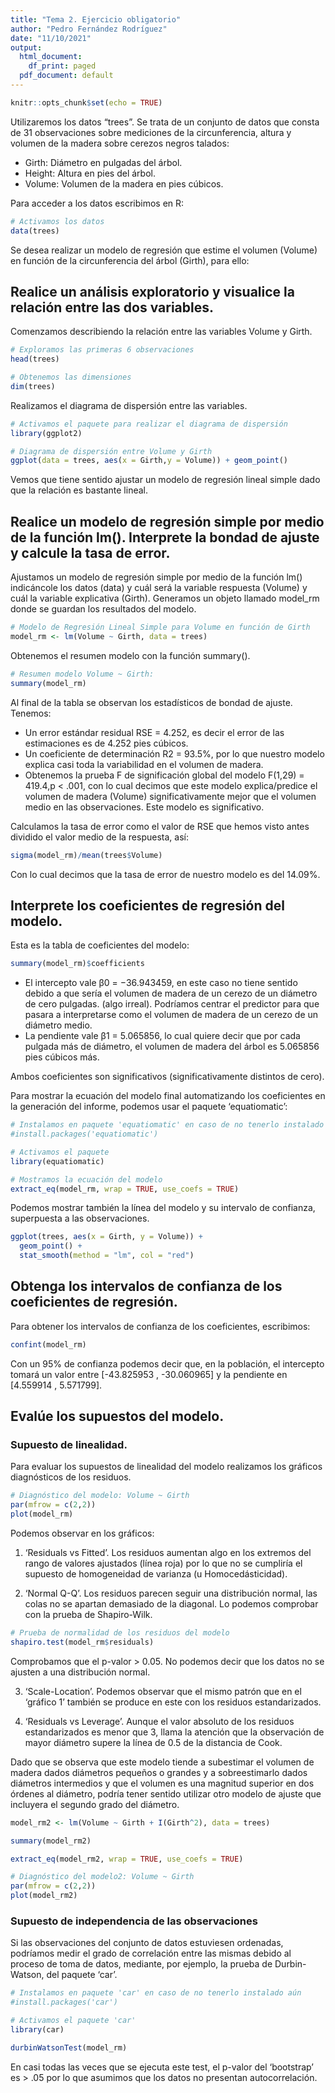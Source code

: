 ```yaml
---
title: "Tema 2. Ejercicio obligatorio"
author: "Pedro Fernández Rodríguez"
date: "11/10/2021"
output:
  html_document:
    df_print: paged
  pdf_document: default
---
```


```r
knitr::opts_chunk$set(echo = TRUE)
```

Utilizaremos los datos “trees”. Se trata de un conjunto de datos que consta de 31 observaciones sobre mediciones de la circunferencia, altura y volumen de la madera sobre cerezos negros talados:

- Girth: Diámetro en pulgadas del árbol.
- Height: Altura en pies del árbol.
- Volume: Volumen de la madera en pies cúbicos.

Para acceder a los datos escribimos en R:
```r
# Activamos los datos
data(trees)
```

Se desea realizar un modelo de regresión que estime el volumen (Volume) en función de la circunferencia del árbol (Girth), para ello: 

## Realice un análisis exploratorio y visualice la relación entre las dos variables.

Comenzamos describiendo la relación entre las variables Volume y Girth.
```r
# Exploramos las primeras 6 observaciones
head(trees)
```
```r
# Obtenemos las dimensiones
dim(trees)
```
Realizamos el diagrama de dispersión entre las variables.
```r
# Activamos el paquete para realizar el diagrama de dispersión
library(ggplot2)

# Diagrama de dispersión entre Volume y Girth
ggplot(data = trees, aes(x = Girth,y = Volume)) + geom_point()
```

Vemos que tiene sentido ajustar un modelo de regresión lineal simple dado que la relación es bastante lineal.

## Realice un modelo de regresión simple por medio de la función lm(). Interprete la bondad de ajuste y calcule la tasa de error.

Ajustamos un modelo de regresión simple por medio de la función lm() indicáncole los datos (data) y cuál
será la variable respuesta (Volume) y cuál la variable explicativa (Girth). Generamos un objeto llamado model_rm
donde se guardan los resultados del modelo.
```r
# Modelo de Regresión Lineal Simple para Volume en función de Girth
model_rm <- lm(Volume ~ Girth, data = trees)
```
Obtenemos el resumen modelo con la función summary().
```r
# Resumen modelo Volume ~ Girth:
summary(model_rm)
```

Al final de la tabla se observan los estadísticos de bondad de ajuste. Tenemos:

- Un error estándar residual RSE = 4.252, es decir el error de las estimaciones es de 4.252 pies cúbicos.
- Un coeficiente de determinación R2 = 93.5%, por lo que nuestro modelo explica casi toda la variabilidad en el volumen de madera.
- Obtenemos la prueba F de significación global del modelo F(1,29) = 419.4,p < .001, con lo cual decimos que este modelo explica/predice el volumen de madera (Volume) significativamente mejor que el volumen medio en las observaciones. Este modelo es significativo.

Calculamos la tasa de error como el valor de RSE que hemos visto antes dividido el valor medio de la respuesta, así:

```r
sigma(model_rm)/mean(trees$Volume)
```

Con lo cual decimos que la tasa de error de nuestro modelo es del 14.09%.

## Interprete los coeficientes de regresión del modelo.

Esta es la tabla de coeficientes del modelo:
```r
summary(model_rm)$coefficients
```

- El intercepto vale β0 = −36.943459, en este caso no tiene sentido debido a que sería el volumen de madera de un cerezo de un diámetro de cero pulgadas. (algo irreal). Podríamos centrar el predictor para que pasara a
interpretarse como el volumen de madera de un cerezo de un diámetro medio.
- La pendiente vale β1 = 5.065856, lo cual quiere decir que por cada pulgada más de diámetro, el volumen de madera del árbol es 5.065856 pies cúbicos más.

Ambos coeficientes son significativos (significativamente distintos de cero).

Para mostrar la ecuación del modelo final automatizando los coeficientes en la generación del informe, podemos usar el paquete 'equatiomatic':
```r
# Instalamos en paquete 'equatiomatic' en caso de no tenerlo instalado aún
#install.packages('equatiomatic')

# Activamos el paquete
library(equatiomatic)

# Mostramos la ecuación del modelo
extract_eq(model_rm, wrap = TRUE, use_coefs = TRUE)
```

Podemos mostrar también la línea del modelo y su intervalo de confianza, superpuesta a las observaciones.

```r
ggplot(trees, aes(x = Girth, y = Volume)) + 
  geom_point() +
  stat_smooth(method = "lm", col = "red")
```

## Obtenga los intervalos de confianza de los coeficientes de regresión.

Para obtener los intervalos de confianza de los coeficientes, escribimos:

```r
confint(model_rm)
```
Con un 95% de confianza podemos decir que, en la población, el intercepto tomará un valor entre
[-43.825953 , -30.060965] y la pendiente en [4.559914   , 5.571799].

## Evalúe los supuestos del modelo. 
### Supuesto de linealidad.
Para evaluar los supuestos de linealidad del modelo realizamos los gráficos diagnósticos de los residuos.

```r
# Diagnóstico del modelo: Volume ~ Girth
par(mfrow = c(2,2))
plot(model_rm)
```

Podemos observar en los gráficos:

1. 'Residuals vs Fitted'. Los residuos aumentan algo en los extremos del rango de valores ajustados (línea roja) por lo que no se cumpliría el supuesto de homogeneidad de varianza (u Homocedásticidad).

2. 'Normal Q-Q'. Los residuos parecen seguir una distribución normal, las colas no se apartan demasiado de la diagonal. Lo podemos comprobar con la prueba de Shapiro-Wilk.
```r
# Prueba de normalidad de los residuos del modelo
shapiro.test(model_rm$residuals)

```
Comprobamos que el p-valor > 0.05. No podemos decir que los datos no se ajusten a una distribución normal.

3. 'Scale-Location'. Podemos observar que el mismo patrón que en el 'gráfico 1' también se produce en este con los residuos estandarizados.

4. 'Residuals vs Leverage'. Aunque el valor absoluto de los residuos estandarizados es menor que 3, llama la atención que la observación de mayor diámetro supere la línea de 0.5 de la distancia de Cook.


Dado que se observa que este modelo tiende a subestimar el volumen de madera dados diámetros pequeños o grandes y a sobreestimarlo dados diámetros intermedios y que el volumen es una magnitud superior en dos órdenes al diámetro, podría tener sentido utilizar otro modelo de ajuste que incluyera el segundo grado del diámetro.

```r

model_rm2 <- lm(Volume ~ Girth + I(Girth^2), data = trees)

summary(model_rm2)

extract_eq(model_rm2, wrap = TRUE, use_coefs = TRUE)

# Diagnóstico del modelo2: Volume ~ Girth
par(mfrow = c(2,2))
plot(model_rm2)
```

### Supuesto de independencia de las observaciones
Si las observaciones del conjunto de datos estuviesen ordenadas, podríamos medir el grado de correlación entre las mismas debido al proceso de toma de datos, mediante, por ejemplo, la prueba de Durbin-Watson, del paquete 'car'.

```r
# Instalamos en paquete 'car' en caso de no tenerlo instalado aún
#install.packages('car')

# Activamos el paquete 'car'
library(car)

durbinWatsonTest(model_rm)
```

En casi todas las veces que se ejecuta este test, el p-valor del 'bootstrap' es > .05 por lo que asumimos que los datos no presentan autocorrelación.













